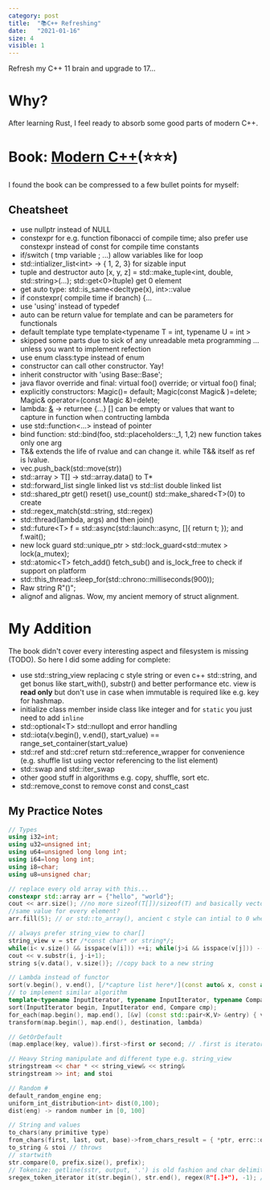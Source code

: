 ```yaml
---
category: post
title:  "📚C++ Refreshing"
date:   "2021-01-16"
size: 4
visible: 1
---
```


Refresh my C++ 11 brain and upgrade to 17...

# Why?
After learning Rust, I feel ready to absorb some good parts of modern C++.

# Book: [Modern C++](https://changkun.de/modern-cpp/)(⭐⭐⭐)
I found the book can be compressed to a few bullet points for myself:

## Cheatsheet
+ use nullptr instead of NULL
+ constexpr for e.g. function fibonacci of compile time; also prefer use constexpr instead of const for compile time constants
+ if/switch ( tmp variable ; ...) allow variables like for loop
+ std::intializer_list<int\> -> { 1, 2, 3} for sizable input
+ tuple and destructor auto [x, y, z] = std::make_tuple<int, double, std::string\>(...); std::get<0\>(tuple) get 0 element
+ get auto type: std::is_same<decltype(x), int>::value
+ if constexpr( compile time if branch) {...
+ use 'using' instead of typedef
+ auto can be return value for template and can be parameters for functionals
+ default template type template<typename T = int, typename U = int \>
+ skipped some parts due to sick of any unreadable meta programming ... unless you want to implement refection
+ use enum class:type instead of enum
+ constructor can call other constructor. Yay!
+ inherit constructor with 'using Base::Base';
+ java flavor override and final: virtual foo() override; or virtual foo() final;
+ explicitly constructors: Magic()= default; Magic(const Magic& )=delete; Magic& operator=(const Magic &)=delete;
+ lambda: [&](args) -> returnee {...} [] can be empty or values that want to capture in function when contructing lambda
+ use std::function<...\> instead of pointer
+ bind function: std::bind(foo, std::placeholders::_1, 1,2) new function takes only one arg
+ T&& extends the life of rvalue and can change it. while T&& itself as ref is lvalue.
+ vec.push_back(std::move(str))
+ std::array > T[] -> std::array.data() to T*
+ std::forward_list single linked list vs std::list double linked list
+ std::shared_ptr get() reset() use_count() std::make_shared<T\>(0) to create
+ std::regex_match(std::string, std::regex) 
+ std::thread(lambda, args) and then join()
+ std::future<T\> f = std::async(std::launch::async, []{ return t; }); and f.wait();
+ new lock guard std::unique_ptr > std::lock_guard<std::mutex \> lock(a_mutex);
+ std::atomic<T\> fetch_add() fetch_sub() and is_lock_free to check if support on platform
+ std::this_thread::sleep_for(std::chrono::milliseconds(900));
+ Raw string R"()";
+ alignof and alignas. Wow, my ancient memory of struct alignment.


# My Addition
The book didn't cover every interesting aspect and filesystem is missing (TODO). So here I did some adding for complete:

+ use std::string_view replacing c style string or even c++ std::string, and get bonus like start_with(), substr() and better performance etc. view is **read only** but don't use in case when immutable is required like e.g. key for hashmap.
+ initialize class member inside class like integer and for `static` you just need to add `inline`
+ std::optional<T\> std::nullopt and error handling
+ std::iota(v.begin(), v.end(), start_value) == range_set_container(start_value)
+ std::ref and std::cref return std::reference_wrapper for convenience (e.g. shuffle list using vector referencing to the list element)
+ std::swap and std::iter_swap
+ other good stuff in algorithms e.g. copy, shuffle, sort etc.
+ std::remove_const to remove const and const_cast

## My Practice Notes
```cpp
// Types
using i32=int;
using u32=unsigned int;
using u64=unsigned long long int;
using i64=long long int;
using i8=char;
using u8=unsigned char;

// replace every old array with this...
constexpr std::array arr = {"hello", "world"};
cout << arr.size(); //no more sizeof(T[])/sizeof(T) and basically vector's a few read method
//same value for every element?
arr.fill(5); // or std::to_array(), ancient c style can intial to 0 when ={0} though

// always prefer string_view to char[]
string_view v = str /*const char* or string*/;
while(i< v.size() && isspace(v[i])) ++i; while(j>i && isspace(v[j])) --j;
cout << v.substr(i, j-i+1);
string s{v.data(), v.size()}; //copy back to a new string

// Lambda instead of functor
sort(v.begin(), v.end(), [/*capture list here*/](const auto& x, const auto& y) -> bool {return x < y; });
// to implement similar algorithm
template<typename InputIterator, typename InputIterator, typename Compare>
sort(InputIterator begin, InputIterator end, Compare cmp);
for_each(map.begin(), map.end(), [&v] (const std::pair<K,V> &entry) { v.push_back(entry); });
transform(map.begin(), map.end(), destination, lambda)

// GetOrDefault
(map.emplace(key, value)).first->first or second; // .first is iterator of entry .second is bool

// Heavy String manipulate and different type e.g. string_view
stringstream << char * << string_view& << string&
stringstream >> int; and stoi

// Random #
default_random_engine eng;
uniform_int_distribution<int> dist(0,100);
dist(eng) -> random number in [0, 100]

// String and values
to_chars(any primitive type)
from_chars(first, last, out, base)->from_chars_result = { *ptr, errc::out_of_range }
to_string & stoi // throws
// startwith
str.compare(0, prefix.size(), prefix);
// Tokenize: getline(sstr, output, '.') is old fashion and char delimiter
sregex_token_iterator it(str.begin(), str.end(), regex(R"[.]+"), -1); // powerful
```
    
<!-- for myself, not necessary new features
## Containers
* construction {1, 2, 3, ...}; or {{1, 2}, ...}; destruction auto [x, y, z] 
* value_type basically whatever in container<...\>
* join: either boost::algorithm::join(container, ",") or do it simply like if(!output.empty()) output+=delim;
* linkedhashmap use list + map to implement, use prev/next to get list(double linked, single is forward_list)
* vector<bool> is space efficient, or boost::dynamic_bitset
* bool all_of(begin, end, []()->bool{}); or none_of
* parse string with char delimiter... just use stringstream and getline(sstr, output, '.')
* appending vector using v1.insert(v1.end(), v2.begin(), v2.end()) is efficient, assign is for overwriting

## String
* stringstream << ... <<
* istringstream("...") std::istream_iterator<T\>(istream)
* ostringstream std::ostream_iterator<T\>(ostream, delim)

--->
